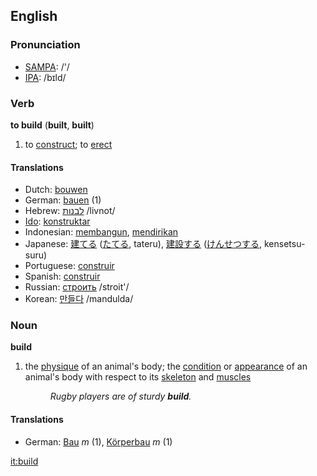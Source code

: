 ==English==
=== Pronunciation ===
*[[w:SAMPA|SAMPA]]: /'/
*[[w:IPA|IPA]]: /bɪld/

=== Verb ===
'''to build''' ('''built''', '''built''')
# to [[construct]]; to [[erect]]
==== Translations ====
*Dutch: [[bouwen]]
*German: [[bauen]] (1)
*Hebrew: [[:he:לבנות|לבנות]] /livnot/
*[[Ido]]: [[konstruktar]]
*Indonesian: [[bangun|membangun]], [[diri|mendirikan]]
*Japanese: [[建てる]] ([[たてる]], tateru), [[建設]]する ([[けんせつ]]する, kensetsu-suru)
*Portuguese: [[construir]]
*Spanish: [[construir]]
*Russian: [[:ru:строить|строить]] /stroit'/
*Korean: [[만들다]] /mandulda/

===Noun===
'''build'''
#the [[physique]] of an animal's body; the [[condition]] or [[appearance]] of an animal's body with respect to its [[skeleton]] and [[muscle]]s
#:''Rugby players are of sturdy '''build'''.''
====Translations====
*German: [[Bau]] ''m'' (1), [[Körperbau]] ''m'' (1)

[[it:build]]